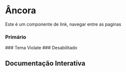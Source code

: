 
<Meta of={Story} />

# Âncora

Este é um componente de link, navegar entre as paginas

### Primário
<Canvas of={Story.Primary} />
### Tema Violate
<Canvas of={Story.Violet} />
### Desabilitado
<Canvas of={Story.Disabled} />

## Documentação Interativa

<Primary />
<Controls />

